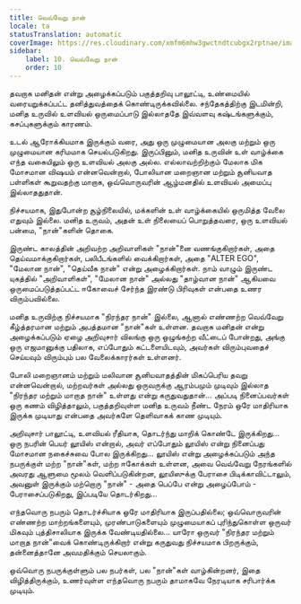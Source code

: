 ```yaml
---
title: வெவ்வேறு நான்
locale: ta
statusTranslation: automatic
coverImage: https://res.cloudinary.com/xmfm6mhw3gwctndtcubgx2rptnae/image/upload/v1740468922/small_cover_tratado_de_psicologia_revolucionaria_a4c0dca4e0.webp
sidebar:
    label: 10. வெவ்வேறு நான்
    order: 10
---
```

தவறாக மனிதன் என்று அழைக்கப்படும் பகுத்தறிவு பாலூட்டி, உண்மையில் வரையறுக்கப்பட்ட தனித்துவத்தைக் கொண்டிருக்கவில்லை. சந்தேகத்திற்கு இடமின்றி, மனித உருவில் உளவியல் ஒருமைப்பாடு இல்லாததே இவ்வளவு கஷ்டங்களுக்கும், கசப்புகளுக்கும் காரணம்.

உடல் ஆரோக்கியமாக இருக்கும் வரை, அது ஒரு முழுமையான அலகு மற்றும் ஒரு முழுமையான கரிமமாக செயல்படுகிறது. இருப்பினும், மனித உருவின் உள் வாழ்க்கை எந்த வகையிலும் ஒரு உளவியல் அலகு அல்ல. எல்லாவற்றிற்கும் மேலாக மிக மோசமான விஷயம் என்னவென்றால், போலியான மறைஞான மற்றும் சூனியவாத பள்ளிகள் கூறுவதற்கு மாறாக, ஒவ்வொருவரின் ஆழ்மனதில் உளவியல் அமைப்பு இல்லாததுதான்.

நிச்சயமாக, இதுபோன்ற சூழ்நிலையில், மக்களின் உள் வாழ்க்கையில் ஒருமித்த வேலை எதுவும் இல்லை. மனித உருவம், அதன் உள் நிலையைப் பொறுத்தவரை, ஒரு உளவியல் பன்மை, "நான்"களின் தொகை.

இருண்ட காலத்தின் அறிவற்ற அறிவாளிகள் "நான்"னை வணங்குகிறார்கள், அதை தெய்வமாக்குகிறார்கள், பலிபீடங்களில் வைக்கிறார்கள், அதை "ALTER EGO", "மேலான நான்", "தெய்வீக நான்" என்று அழைக்கிறார்கள். நாம் வாழும் இருண்ட யுகத்தில் "அறிவாளிகள்", "மேலான நான்" அல்லது "தாழ்வான நான்" ஆகியவை ஒருமைப்படுத்தப்பட்ட ஈகோவைச் சேர்ந்த இரண்டு பிரிவுகள் என்பதை உணர விரும்பவில்லை.

மனித உருவிற்கு நிச்சயமாக "நிரந்தர நான்" இல்லை, ஆனால் எண்ணற்ற வெவ்வேறு கீழ்த்தரமான மற்றும் அபத்தமான "நான்"கள் உள்ளன. தவறாக மனிதன் என்று அழைக்கப்படும் ஏழை அறிவுசார் விலங்கு ஒரு ஒழுங்கற்ற வீட்டைப் போன்றது, அங்கு ஒரு எஜமானுக்கு பதிலாக, எப்போதும் கட்டளையிடவும், அவர்கள் விரும்புவதைச் செய்யவும் விரும்பும் பல வேலைக்காரர்கள் உள்ளனர்.

போலி மறைஞானம் மற்றும் மலிவான சூனியவாதத்தின் மிகப்பெரிய தவறு என்னவென்றால், மற்றவர்கள் அல்லது ஒருவருக்கு ஆரம்பமும் முடிவும் இல்லாத "நிரந்தர மற்றும் மாறாத நான்" உள்ளது என்று கருதுவதுதான்... அப்படி நினைப்பவர்கள் ஒரு கணம் விழித்தாலும், பகுத்தறிவுள்ள மனித உருவம் நீண்ட நேரம் ஒரே மாதிரியாக இருக்க முடியாது என்பதை அவர்களே தெளிவாகக் காண முடியும்.

அறிவுசார் பாலூட்டி, உளவியல் ரீதியாக, தொடர்ந்து மாறிக் கொண்டே இருக்கிறது... ஒரு நபரின் பெயர் லூயிஸ் என்றால், அவர் எப்போதும் லூயிஸ் என்று நினைப்பது மோசமான நகைச்சுவை போல இருக்கிறது... லூயிஸ் என்று அழைக்கப்படும் அந்த நபருக்குள் மற்ற "நான்"கள், மற்ற ஈகோக்கள் உள்ளன, அவை வெவ்வேறு நேரங்களில் அவரது ஆளுமை மூலம் வெளிப்படுகின்றன, லூயிஸுக்கு பேராசை பிடிக்காவிட்டாலும், அவனுள் இருக்கும் மற்றொரு "நான்" - அதை பெப்பே என்று அழைப்போம் - பேராசைப்படுகிறது, இப்படியே தொடர்கிறது...

எந்தவொரு நபரும் தொடர்ச்சியாக ஒரே மாதிரியாக இருப்பதில்லை; ஒவ்வொருவரின் எண்ணற்ற மாற்றங்களையும், முரண்பாடுகளையும் முழுமையாகப் புரிந்துகொள்ள ஒருவர் மிகவும் புத்திசாலியாக இருக்க வேண்டியதில்லை... யாரோ ஒருவர் "நிரந்தர மற்றும் மாறாத நான்"வைக் கொண்டிருக்கிறார் என்று கருதுவது நிச்சயமாக பிறருக்கும், தன்னைத்தானே அவமதிக்கும் செயலாகும்.

ஒவ்வொரு நபருக்குள்ளும் பல நபர்கள், பல "நான்"கள் வாழ்கின்றனர், இதை விழித்திருக்கும், உணர்வுள்ள எந்தவொரு நபரும் தாமாகவே நேரடியாக சரிபார்க்க முடியும்.

